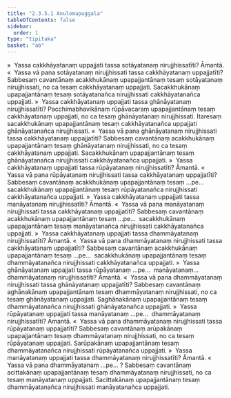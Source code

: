 ```yaml
---
title: "2.3.5.1 Anulomapuggala"
tableOfContents: false
sidebar:
  order: 1
type: "tipitaka"
basket: "ab"
---
```



<DynamicBreadcrumb />

<Division number="230">

<Paragraph number="1782">
»  Yassa cakkhāyatanaṃ uppajjati tassa sotāyatanaṃ nirujjhissatīti? Āmantā.
</Paragraph>

<Paragraph number="1783">
«  Yassa vā pana sotāyatanaṃ nirujjhissati tassa cakkhāyatanaṃ uppajjatīti?
</Paragraph>

<Paragraph number="1784">
Sabbesaṃ cavantānaṃ acakkhukānaṃ upapajjantānaṃ tesaṃ sotāyatanaṃ nirujjhissati, no ca tesaṃ cakkhāyatanaṃ uppajjati. Sacakkhukānaṃ upapajjantānaṃ tesaṃ sotāyatanañca nirujjhissati cakkhāyatanañca uppajjati.
</Paragraph>

<Paragraph number="1785">
»  Yassa cakkhāyatanaṃ uppajjati tassa ghānāyatanaṃ nirujjhissatīti?
</Paragraph>

<Paragraph number="1786">
Pacchimabhavikānaṃ rūpāvacaraṃ upapajjantānaṃ tesaṃ cakkhāyatanaṃ uppajjati, no ca tesaṃ ghānāyatanaṃ nirujjhissati. Itaresaṃ sacakkhukānaṃ upapajjantānaṃ tesaṃ cakkhāyatanañca uppajjati ghānāyatanañca nirujjhissati.
</Paragraph>

<Paragraph number="1787">
«  Yassa vā pana ghānāyatanaṃ nirujjhissati tassa cakkhāyatanaṃ uppajjatīti?
</Paragraph>

<Paragraph number="1788">
Sabbesaṃ cavantānaṃ acakkhukānaṃ upapajjantānaṃ tesaṃ ghānāyatanaṃ nirujjhissati, no ca tesaṃ cakkhāyatanaṃ uppajjati. Sacakkhukānaṃ upapajjantānaṃ tesaṃ ghānāyatanañca nirujjhissati cakkhāyatanañca uppajjati.
</Paragraph>

<Paragraph number="1789">
»  Yassa cakkhāyatanaṃ uppajjati tassa rūpāyatanaṃ nirujjhissatīti? Āmantā.
</Paragraph>

<Paragraph number="1790">
«  Yassa vā pana rūpāyatanaṃ nirujjhissati tassa cakkhāyatanaṃ uppajjatīti?
</Paragraph>

<Paragraph number="1791">
Sabbesaṃ cavantānaṃ acakkhukānaṃ upapajjantānaṃ tesaṃ …pe…  sacakkhukānaṃ upapajjantānaṃ tesaṃ rūpāyatanañca nirujjhissati cakkhāyatanañca uppajjati.
</Paragraph>

<Paragraph number="1792">
»  Yassa cakkhāyatanaṃ uppajjati tassa manāyatanaṃ nirujjhissatīti? Āmantā.
</Paragraph>

<Paragraph number="1793">
«  Yassa vā pana manāyatanaṃ nirujjhissati tassa cakkhāyatanaṃ uppajjatīti?
</Paragraph>

<Paragraph number="1794">
Sabbesaṃ cavantānaṃ acakkhukānaṃ upapajjantānaṃ tesaṃ …pe…  sacakkhukānaṃ upapajjantānaṃ tesaṃ manāyatanañca nirujjhissati cakkhāyatanañca uppajjati.
</Paragraph>

<Paragraph number="1795">
»  Yassa cakkhāyatanaṃ uppajjati tassa dhammāyatanaṃ nirujjhissatīti? Āmantā.
</Paragraph>

<Paragraph number="1796">
«  Yassa vā pana dhammāyatanaṃ nirujjhissati tassa cakkhāyatanaṃ uppajjatīti?
</Paragraph>

<Paragraph number="1797">
Sabbesaṃ cavantānaṃ acakkhukānaṃ upapajjantānaṃ tesaṃ …pe…  sacakkhukānaṃ upapajjantānaṃ tesaṃ dhammāyatanañca nirujjhissati cakkhāyatanañca uppajjati.
</Paragraph>

</Division>
<Division number="231">

<Paragraph number="1798">
»  Yassa ghānāyatanaṃ uppajjati tassa rūpāyatanaṃ …pe…  manāyatanaṃ…  dhammāyatanaṃ nirujjhissatīti? Āmantā.
</Paragraph>

<Paragraph number="1799">
«  Yassa vā pana dhammāyatanaṃ nirujjhissati tassa ghānāyatanaṃ uppajjatīti?
</Paragraph>

<Paragraph number="1800">
Sabbesaṃ cavantānaṃ aghānakānaṃ upapajjantānaṃ tesaṃ dhammāyatanaṃ nirujjhissati, no ca tesaṃ ghānāyatanaṃ uppajjati. Saghānakānaṃ upapajjantānaṃ tesaṃ dhammāyatanañca nirujjhissati ghānāyatanañca uppajjati.
</Paragraph>

</Division>
<Division number="232">

<Paragraph number="1801">
»  Yassa rūpāyatanaṃ uppajjati tassa manāyatanaṃ …pe…  dhammāyatanaṃ nirujjhissatīti? Āmantā.
</Paragraph>

<Paragraph number="1802">
«  Yassa vā pana dhammāyatanaṃ nirujjhissati tassa rūpāyatanaṃ uppajjatīti?
</Paragraph>

<Paragraph number="1803">
Sabbesaṃ cavantānaṃ arūpakānaṃ upapajjantānaṃ tesaṃ dhammāyatanaṃ nirujjhissati, no ca tesaṃ rūpāyatanaṃ uppajjati. Sarūpakānaṃ upapajjantānaṃ tesaṃ dhammāyatanañca nirujjhissati rūpāyatanañca uppajjati.
</Paragraph>

</Division>
<Division number="233">

<Paragraph number="1804">
»  Yassa manāyatanaṃ uppajjati tassa dhammāyatanaṃ nirujjhissatīti? Āmantā.
</Paragraph>

<Paragraph number="1805">
«  Yassa vā pana dhammāyatanaṃ …pe… ?
</Paragraph>

<Paragraph number="1806">
Sabbesaṃ cavantānaṃ acittakānaṃ upapajjantānaṃ tesaṃ dhammāyatanaṃ nirujjhissati, no ca tesaṃ manāyatanaṃ uppajjati. Sacittakānaṃ upapajjantānaṃ tesaṃ dhammāyatanañca nirujjhissati manāyatanañca uppajjati.
</Paragraph>
</Division>
